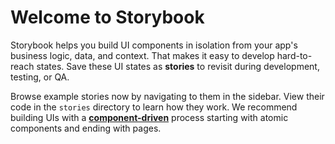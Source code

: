 
<Meta title="Welcome/Introduction" />

# Welcome to Storybook

Storybook helps you build UI components in isolation from your app's business logic, data, and context.
That makes it easy to develop hard-to-reach states. Save these UI states as **stories** to revisit during development, testing, or QA.

Browse example stories now by navigating to them in the sidebar.
View their code in the `stories` directory to learn how they work.
We recommend building UIs with a [**component-driven**](https://componentdriven.org) process starting with atomic components and ending with pages.
